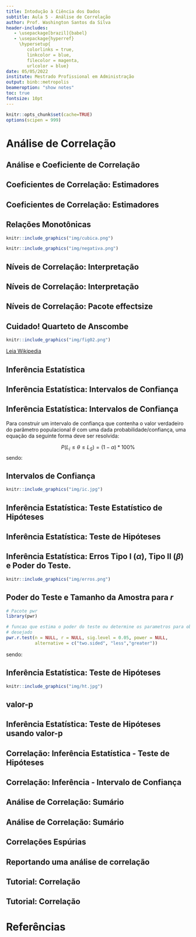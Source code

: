 ---
title: Intodução à Ciência dos Dados
subtitle: Aula 5 - Análise de Correlação
author: Prof. Washington Santos da Silva
header-includes:
   - \usepackage[brazil]{babel}
   - \usepackage{hyperref}
     \hypersetup{
        colorlinks = true,
        linkcolor = blue,
        filecolor = magenta,      
        urlcolor = blue}
date: 05/05/2022
institute: Mestrado Profissional em Administração
output: binb::metropolis
beameroption: "show notes"
toc: true
fontsize: 10pt
---

```{r,setup, include=FALSE, message=FALSE, warning=FALSE}
knitr::opts_chunk$set(cache=TRUE)
options(scipen = 999)
```


# Análise de Correlação


## Análise e Coeficiente de Correlação
\metroset{block=fill}

\begin{block}{Objetivo}	
A Análise de Correlação mede, \textbf{principalmente}, a força da relação linear
entre variáveis numéricas. A medida baseia-se no coeficiente de correlação
entre duas variáveis aleatórias.

- Covariância

$$
\begin{aligned}	
Cov(X,Y) &= E[(X - \mu_X)(Y - \mu_Y)], \\
         &= E[XY] - \mu_X \mu_Y
\end{aligned}
$$
- Correlação

$$
Cor(X,Y) = \rho_{xy} = \frac{Cov(X,Y)}{\sigma_X \sigma_Y} \,\, (-1 \leq \rho_{xy} \leq +1)
$$
\end{block}	



## Coeficientes de Correlação: Estimadores

\metroset{block=fill}

\begin{block}{Coeficiente de Correlação de Pearson}	
\begin{equation*}
r  = \frac{\sum_{i=1}^{n} (x_i - \bar{x}) (y_i - \bar{y})}{\sqrt{\sum_{i=1}^{n} (x_i - \bar{x})^2} \sqrt{\sum_{i=1}^{n} (y_i - \bar{y})^2}  }
\end{equation*}	
Sendo $x_i$ e $y_i$ os dados ou observações. \pause \textbf{Pressuposto:} 
Distribuição aproximandamente normal. \pause Sensível a valores extremos.	
\end{block}	

\pause
\begin{block}{Coeficiente de Correlação de Spearman}	
\begin{equation*}
r_s  = 1 - \frac{6\sum_{i=1}^{n} (x_i - y_i)^2}{n(n^2 - 1)}
\end{equation*}	
Sendo $x_i$ e $y_i$ os postos (\textit{rank}) das observações. \pause 
\textbf{Método não paramétrico:} robusto a outliers. menor 
poder do teste.
\end{block}



## Coeficientes de Correlação: Estimadores

\metroset{block=fill}

\begin{block}{Coeficiente de Correlação de Kendall}	
\begin{equation*}
r_k  = \frac{1}{n(n-1))} \sum_{i=1}^{n} \sum_{j=1}^{n} sgn(x_j - x_i) sgn(y_j - y_i)
\end{equation*}	
O coeficiente de correlação de Kendall usa pares de observações e determina a 
força da associação com base no padrão de concordância e discordância entre os pares. Duas VAs $X$ e $Y$ são concordantes se $X_2 - X_1 > 0$ e $Y_2 - Y_1 > 0$, 
ou $X_2 - X_1 < 0$ e $Y_2 - Y_1 < 0$.

\pause 
\textbf{Método não paramétrico:} robusto a outliers. menor 
poder do teste.
\end{block}



## Relações Monotônicas

\begin{alertblock}{Importante!}
Algumas relações monotônicas podem ser capturadas pelo coeficiente de 
correlação de Spearman (e de Kendall).
\end{alertblock}

```{r cubica, out.width = "30%", echo = FALSE, fig.align='center'}
knitr::include_graphics("img/cubica.png")
```

```{r negativa, out.width = "30%", echo = FALSE, fig.align='center'}
knitr::include_graphics("img/negativa.png")
```



## Níveis de Correlação: Interpretação

\centering
\begin{tabular}{|c|c|}
	\hline 
	\hline
  $\mathbf{r}$ 	                & \textbf{Magnitude}              \\ 
	\hline 
$ r \geq 0.5$     	            & correlação forte/alta           \\ 
	\hline
$0.3 \leq r \leq 0.5$ 	        & correlação moderada             \\
	\hline
$0.1 \leq r \leq 0.3$           & correlação fraca/pequena        \\ 
	\hline 
$r < 0.1$  	                    & correlação muito fraca/pequena  \\ 
	\hline 
	\hline
\end{tabular} 

\begin{flushleft}
COHEN, Jacob. \textbf{Statistical power analysis for the behavioral sciences}. 
Routledge, 1988.
\end{flushleft}



## Níveis de Correlação: Interpretação

\centering
\begin{tabular}{|c|c|}
	\hline 
	\hline
  $\mathbf{r}$ 	                & \textbf{Magnitude}                     \\ 
$r \geq 0.4$                    & muito forte/alta                       \\
  \hline 
$0.3 \leq r < 0.4$              & forte/alta                             \\
	\hline 
$0.2 \leq r < 0.3$     	        & moderada/média                         \\ 
	\hline
$0.1 \leq r < 0.2$ 	            & pequena                                \\
	\hline
$0.05 \leq r < 0.1$             & correlação muito fraca/pequena         \\ 
	\hline 
$r < 0.05$  	                  & correlação extremamente fraca/pequena  \\ 
	\hline 
	\hline
\end{tabular} 

\begin{flushleft}
FUNDER, David C.; OZER, Daniel J. Evaluating effect size in psychological research: Sense and nonsense. \textbf{Advances in Methods and Practices in Psychological Science}, v. 2, n. 2, p. 156-168, 2019.
\end{flushleft}



## Níveis de Correlação: Pacote effectsize

\metroset{block=fill}

\begin{block}{Pacote \texttt{effectsize}}

Vale a pena conhecer o pacote \href{https://easystats.github.io/effectsize/index.html}{effectize}. Veja como 
implementar as possibilidades de "regras de bolso" para a interpretação de estimativas de $r$ em \href{https://easystats.github.io/effectsize/articles/interpret.html}{Automated Interpretation of Indices of Effect Size}

\end{block}



## Cuidado! Quarteto de Anscombe

```{r fig02, out.width = "60%", echo = FALSE, fig.align='center'}
knitr::include_graphics("img/fig02.png")
```

[Leia Wikipedia](https://en.wikipedia.org/wiki/Anscombe%27s_quartet)

\begin{alertblock}{Cuidado!}
uma medida estatística que sumariza a informação dos dados, não pode 
substituir o exame visual dos dados.
\end{alertblock}



## Inferência Estatística

\metroset{block=fill}

\begin{block}{Definição}
Inferência estatística é o processo que consistem em usar dados de 
uma amostra para tirar conclusões sobre parâmetros de uma população subjacente 
da qual a amostra (aleatória) foi retirada.
\end{block}

\begin{block}{Procedimentos Frequentistas de Inferência Estatística}
\begin{itemize}
\item Intervalos de Confiança
\item Testes de Hipóteses
\end{itemize}
\end{block}



## Inferência Estatística: Intervalos de Confiança

\metroset{block=fill}

\begin{block}{Intervalos de Confiança - Abordagem Frequentista}

\begin{itemize}
\item Um intervalo de confiança é um \textbf{intervalo} construído em torno de 
um \text{estimador} que tem um determinada \textbf{probabilidade (confiança)} de 
conter o verdadeiro valor do \textbf{parâmetro correspondente da população} de 
interesse.

\item Um intervalo com 95\% de confiança, por exemplo, implica que, se o 
processo de estimação fosse repetido várias vezes, espera-se que 95\% dos 
intervalos calculados contenham o valor verdadeiro do parâmetro.
\end{itemize}

\end{block}



## Inferência Estatística: Intervalos de Confiança

Para construir um intervalo de confiança que contenha o valor verdadeiro 
do parâmetro populacional $\theta$ com uma dada probabilidade/confiança, uma 
equação da seguinte forma deve ser resolvida:

$$
P(L_i \leq \theta \leq L_S) = ( 1-\alpha)*100\%
$$
sendo: 

\begin{itemize}
\item $\theta$ o parâmetro a ser estimado 
\item $L_i$ o limite inferior do intervalo
\item $L_s$ o limite superior do intervalo
\item $\alpha$ a probabilidade do intervalo não conter $\theta$
\item $(1 - \alpha)$ é o nível de confiança da estimativa do intervalo 
      conter $\theta$.
\end{itemize}



## Intervalos de Confiança

```{r ic, out.width = "70%", echo = FALSE, fig.align='center'}
knitr::include_graphics("img/ic.jpg")
```



## Inferência Estatística: Teste Estatístico de Hipóteses

\metroset{block=fill}

\begin{block}{Teste de Hipóteses - Abordagem Frequentista}

Um teste estatístico de hipóteses é um procedimento que nos permite, com base 
em certas regras de decisão, confirmar uma hipótese inicial de trabalho, 
chamada de \textbf{hipótese nula}, ou rejeitar esta hipótese nula em favor de 
uma \textbf{hipótese alternativa}.

\end{block}



## Inferência Estatística: Teste de Hipóteses

\begin{small}
Um teste estatístico de hipóteses baseado em uma amostra e geralmente envolve 
os seguintes passos:

\begin{enumerate}

\item Formular as hipóteses sobre os parâmetros populacionais:

\begin{itemize}
\item A hipótese nula $H_0$,
\item A hipótese alternativa $H_1$.
\end{itemize}

\item Determinar o \textbf{nível de significância} $\alpha$ do teste.

\item Determine a distribuição de probabilidade que corresponde à distribuição 
amostral da estatística de teste.

\item Calcular o valor crítico sob a hipótese nula e definir as regiões de 
rejeição e de aceitação.

\item Estabelecer as regras de decisão:

\begin{itemize}
\item Se a estatística de teste observada na amostra está localizada na 
região de aceitação, não rejeitamos a hipótese nula $H_0$;

\item Se a estatística de teste observada na amostra está localizada na 
região de rejeição, rejeitamos a hipótese nula H0 em favor da hipótese 
alternativa $H_1$.

\item Tomar a decisão de aceitar ou rejeitar a hipótese nula com base na
amostra observada.
\end{itemize}

\end{enumerate}

\end{small}



## Inferência Estatística: Erros Tipo I ($\alpha$), Tipo II ($\beta$) e Poder do Teste.

```{r erros, out.width = "100%", echo = FALSE, fig.align='center'}
knitr::include_graphics("img/erros.png")
```



## Poder do Teste e Tamanho da Amostra para $r$

```{r, eval=FALSE}
# Pacote pwr
library(pwr)

# funcao que estima o poder do teste ou determine os parametros para obter o poder 
# desejado
pwr.r.test(n = NULL, r = NULL, sig.level = 0.05, power = NULL,
           alternative = c("two.sided", "less","greater"))
```

sendo: 

\begin{itemize}
\item \texttt{n =} tamanho da amosta

\item \texttt{r =} tamanho do efeito - Cohen (1988):

  \begin{itemize}
  \item r = 0.1 (fraca)
  
  \item r = 0.3 (moderada)
  
  \item r = 0.5 (forte)
  \end{itemize}

\item \texttt{sig.level =} nível de significância = erro tipo I = $\alpha$

\item \texttt{power =} ($1 - \beta$) = poder do teste. (0.8 ou 80\% é um 
poder adequado em geral).
\end{itemize}



## Inferência Estatística: Teste de Hipóteses

```{r regiao, out.width = "100%", echo = FALSE, fig.align='center'}
knitr::include_graphics("img/ht.jpg")
```



## valor-p

\metroset{block=fill}

\begin{block}{Conceito}
\begin{itemize}
\item Em qualquer amostra, por exemplo, a média amostral $\bar{x}$ raramente 
será exatamente igual ao valor sob a hipótese nula ($H_0: \mu = \mu_0$, 
por exemplo). As diferenças entre $\bar{x}$ e $\mu_0$ podem surgir porque a 
média verdadeira (populacional) ($\mu$), de fato, não é igual a $\mu_0$ (a 
hipótese nula é falsa) ou porque a média verdadeira é igual $\mu_0$ (a hipótese 
nula é verdadeira), mas $\bar{x}$ difere de $\mu$ devido à amostragem aleatória.

\item É impossível distinguir entre essas duas possibilidades com certeza. 
Embora uma amostra de dados não possa fornecer evidências conclusivas sobre a hipótese nula, é possível fazer um \textbf{cálculo probabilístico} que permite 
testar a hipótese nula de forma que leva-se em conta a incerteza da amostragem.

\item Esse cálculo envolve o uso dos dados amostrais para calcular o 
\textbf{valor-p} da hipótese nula.
\end{itemize}
\end{block}



## Inferência Estatística: Teste de Hipóteses usando valor-p

\metroset{block=fill}

\begin{small}
\begin{block}{valor-p}

valor-P é a probabilidade, calculada assumindo-se que $H_0$ seja "verdadeira", 
de se obter um valor da estatística de teste igual ou superior à estatística 
de teste observada. Um valor-p muito pequeno significa que um resultado 
tão extremo quanto o observado seria muito improvável sob a hipótese nula.

$$
valor-p = P(|T| \geq |t| |H_0)
$$
```{r pvalue, out.width = "50%", echo = FALSE, fig.align='center'}
knitr::include_graphics("img/pvalue.png")
```

\href{https://en.wikipedia.org/wiki/P-value}{Verbete na wikipedia}

\end{block}
\end{small}



## Correlação: Inferência Estatística - Teste de Hipóteses

\metroset{block=fill}

\begin{block}{Teste para $r$ - Pearson}
\begin{align*}
H_0:\,\, & \rho = 0    \\
H_1:\,\, & \rho \neq 0	\\
t    & = \frac{r \sqrt{n - 2}}{\sqrt{1 - r^2}}  \sim t_{(n-2,\alpha)}
\end{align*}	

Usando um software estatístico, é fácil calcular a probabilidade de observar 
um valor igual o maior que $|t|$. Essa probabilidade recebe o nome de 
\textbf{valor-p}.

\begin{description}
\item[Se valor-p $<$ 0.05] A estimativa \textbf{é} estatisticamente diferente 
     de zero.

\item[Se valor-p $>$ 0.05] A estimativa \textbf{não é} estatisticamente 
     diferente de zero.
\end{description}

\textbf{Melhor}: Intervalo de Confiança para $\rho$
\end{block}



## Correlação: Inferência - Intervalo de Confiança

\metroset{block=fill}

\begin{block}{IC para $r$ - Pearson}
1. Aplica-se a transformada $Z$ de Fisher a $r$

\begin{equation*}
z = \ln \Bigl(\frac{1 + r}{1 - r}\Bigr)
\end{equation*}

2. Estima-se o IC com o valor $z$ com:

\begin{align*}
IC &= [z - z_{crítico}*ep; z + z_{crítico}*ep], \\
ep &= \frac{1}{\sqrt{n-3}}
\end{align*}

3. Converte-se a estimativa baseada em $z$ para valores $r$

\begin{equation*}
z = \frac{e^{2z} - 1}{e^{2z} + 1} = \tanh(z)
\end{equation*}

\end{block}
 


## Análise de Correlação: Sumário

\begin{itemize}[<+-| alert@+>]

\item Se as variáveis aleatórias forem numéricas, contínuas e normalmente     
      distribuídas, use o coeficiente de Pearson
	
\item Se as variáveis forem medidas usando uma escala ordinal ou tiverem      
      distribuições assimétricas e/ou outliers (i.e, não normalidade), e 
      determinados tipos de relações não lineares, utilize o coeficiente de 
      Spearman.
	
\item Relações identificadas utilizando coeficientes de correlação devem ser        
      interpretadas por aquilo que são: \textbf{associações}, 
      \alert{\textbf{não como relações de causa e efeito}}. Sob determinadas 
      condições, que precisam ser verificadas, é possível inferir relações de    
      causalidade.

\item Não é apropriado concluir que mudanças em uma variável \textbf{causam} 
      mudanças em outra com base apenas na correlação. 
	
\end{itemize}



## Análise de Correlação: Sumário

\begin{itemize}[<+-| alert@+>]

\item O coeficiente de correlação de Pearson é muito sensível a valores 
      extremos. Um único valor que é muito diferente dos outros valores em um 
      conjunto de dados pode alterar muito o valor do coeficiente. Você deve 
      tentar identificar a causa de qualquer valor extremo. Corrija qualquer 
      entrada de dados ou erros de medição. Considere a remoção de valores de 
      dados associados a eventos anormais e únicos (causas especiais). 
      Em seguida, repita a análise.
      
\item Um baixo coeficiente de correlação de Pearson não significa que não 
       exista relação entre as variáveis. As variáveis podem ter uma relação 
       não linear. Para verificar relações não lineares graficamente, crie 
       um gráfico de dispersão ou use regressão simples.
	
\item Use o coeficiente de correlação de Spearman para examinar a força e a 
      direção da relação monotônica entre duas variáveis contínuas ou ordinais. 
      Em uma relação monotônica, as variáveis tendem a se mover na mesma 
      direção relativa, mas não necessariamente a uma taxa constante.
\end{itemize}



## Correlações Espúrias

\begin{itemize}

\item É necessário muito cuidado com \textbf{correlações espúrias}!:

  \begin{itemize}
  
  \item Leitura: \href{https://hbr.org/2021/11/leaders-stop-confusing-correlation-with-causation}{Leaders: Stop Confusing Correlation with Causation}
  
  \item Leitura: \href{https://openeducationalberta.ca/saitintropsychology/chapter/correlation-vs-causation/}{Correlation vs. Causation}
  
  \item Leitura: \href{https://fabiandablander.com/r/Causal-Inference.html}{An introduction to Causal inference}
  
  \item Leitura: \href{https://risk.edhec.edu/sites/risk/files/1328885974025.pdf}{Correlation vs. Trends: A Common Misinterpretation}
  
  \item Site: \href{http://tylervigen.com/spurious-correlations}{Spurious Correlation}
  
  \end{itemize} 

\end{itemize}



## Reportando uma análise de correlação

\metroset{block=fill}

\begin{block}{Modelo American Psychological Association (APA)}
Um coeficiente de correlação de Pearson foi estimado para avaliar a relação 
linear entre [\textbf{variável 1}] e [\textbf{variável 2}].
 
Houve uma correlação [\textbf{negativa ou positiva}] [\textbf{significativa ou não 
significativa}], entre a \textbf{variável 1} e a \textbf{variável 2}, $t =$ valor caculado, p = [$valor-p$ do teste], $r$(\textbf{graus de liberdade}) = [estimativa de $r$], $n =$ tamanho da amostra. IC (95\%) [\textbf{inferior, superior}].
\end{block}

\begin{block}{Exemplo Hipotético}
Um coeficiente de correlação de Pearson foi estimado para avaliar a relação 
linear entre $X$  e $Y$.

Os resultados indicam uma correlação positiva significativa entre $X$ 
e $Y$: $t = 8.01$, $valor-p = .002$, $r(149) = .55$, $n = 151$, 
IC 95\% $[0.43, 0.65]$.
\end{block}



## Tutorial: Correlação

\metroset{block=fill}

\begin{small}
\begin{block}{Questões}	
\begin{enumerate}
  \item Usando o pacote `BatchGetSymbols` importe dados dos últimos 
        1000 dias para as seguintes ações: `AAPL`, `WEGE3.SA`, `AMZN`, 
        `GOOG`.
  \item Converta os dados diários dos preços de fechamento das ações para o 
        formato `xts`, usando o pacote `xts`, este é um formato específico 
        para o armazenamento de séries temporais em R. Além disso, elabore 
        gráficos das séries temporais de preços para cada uma das ações.
  \item Calcule os retornos compostos continuamente a partir dos preços 
        no formato `xts` usando a função `Return.calculate` do pacote 
        `PerformanceAnalytics`, elabore gráficos das séries temporais dos 
        retornos para cada uma das ações.
  \item Faça a fusão da séries de retornos das ações em um único objeto usando 
        a função `merge.xts()` do pacote `xts` e nomeie o objeto como 
        `retornos`.
  \item Faça uma análise gráfica da correlação entre os retornos das ações 
        usando a função `chart.Correlation()` do pacote `PerformanceAnalytics` 
        aplicada sobre o objeto `retornos`.
\end{enumerate}
\end{block}
\end{small}



## Tutorial: Correlação

\metroset{block=fill}

\begin{small}
\begin{block}{Questões}	
\begin{enumerate}
	\item[6.] Encontre a matriz de correlações de Pearson entre os retornos.
	\item[7.] Obtenha estimativas pontuais do $r$  de Pearson entre os retornos das 
	          ações e teste a hipótese nula de que $r = 0$.
	\item[8.] Dadas as regularidades empíricas dos retornos de açoes, qual 
	          estimador de $\rho$, você considera mais apropriado para verificar 
	          quais séries de retornos possuem correlações estatisticamente
	          significativas? Reporte os resultados do estimador escolhido, 
	          conforme o padrão da APA.
\end{enumerate} 
\end{block}
\end{small}



# Referências

\begin{thebibliography}{9}

\bibitem[Stock \& Watson (2004)]{sw}
{STOCK, James H.; Watson, Mark W. Econometria: uma abordagem moderna. 
Pearson Universidades, 2004. Capítulo 3. Disponível na Biblioteca Virtual 
Pearson: \url{https://plataforma.bvirtual.com.br/Account/Login}}

\bibitem[Wooldridge (2006)]{wol}
{WOOLDRIDGE, Jeffrey M. Introdução à econometria: uma abordagem moderna. 
São Paulo: Thomson, 2006. Disponível na Biblioteca do Campus}

\end{thebibliography}






